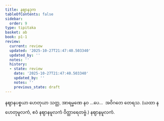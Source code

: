 ```yaml
---
title: နဈာနဒုက
tableOfContents: false
sidebar:
  order: 9
type: tipitaka
basket: ab
book: p1-1
review:
  current: review
  updated: '2025-10-27T21:47:40.503340'
  updated_by: ''
  notes: ''
  history:
  - state: review
    date: '2025-10-27T21:47:40.503340'
    updated_by: ''
    notes: ''
    previous_state: draft
---
```



<ReviewStatus review={frontmatter.review} showDetails={true} />

<HypothesisAnnotation frontmatter={frontmatter} />

<DynamicBreadcrumb />

<Division number="510" book="p1-1" e="ch" v="36" p="185">

<Paragraph number="1757" book="p1-1">
နဈာနပစ္စယာ ဟေတုယာ သတ္တ, အာရမ္မဏေ နဝ …ပေ…  အဝိဂတေ တေရသ.

</Paragraph>
</Division>

<Paragraph number="1758" type="center" book="p1-1">
(ယထာ နဟေတုမူလကံ, ဧဝံ နဈာနမူလကံ ဝိတ္ထာရေတဗ္ဗံ.)



</Paragraph>

<Paragraph number="1759" type="center" book="p1-1">
နဈာနမူလကံ.
</Paragraph>
